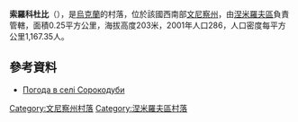 {{coord|48|49|19|N|29|0|51|E|scale:30000|display=title}}

'''索羅科杜比'''（{{lang-uk|Сорокодуби}}），是[[烏克蘭|烏克蘭]]的村落，位於該國西南部[[文尼察州|文尼察州]]，由[[涅米羅夫區|涅米羅夫區]]負責管轄，面積0.25平方公里，海拔高度203米，2001年人口286，人口密度每平方公里1,167.35人。

==參考資料==
* [http://weather.in.ua/ua/vinnickaja/24554 Погода в селі Сорокодуби] {{Wayback|url=http://weather.in.ua/ua/vinnickaja/24554 |date=20111220140252 }}

[[Category:文尼察州村落|Category:文尼察州村落]]
[[Category:涅米羅夫區村落|Category:涅米羅夫區村落]]


{{Vinnytsia-geo-stub}}